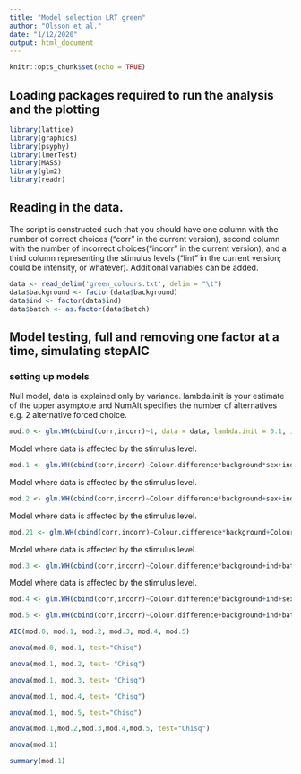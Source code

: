```yaml
---
title: "Model selection LRT green"
author: "Olsson et al."
date: "1/12/2020"
output: html_document
---
```


```r
knitr::opts_chunk$set(echo = TRUE)
```

## Loading packages required to run the analysis and the plotting

```r
library(lattice)
library(graphics)
library(psyphy)
library(lmerTest)
library(MASS)
library(glm2)
library(readr)
```

## Reading in the data.
The script is constructed such that you should have one column with the number of correct choices ("corr" in the current version), second column with the number of incorrect choices("incorr" in the current version), and a third column representing the stimulus levels ("lint" in the current version; could be intensity, or whatever). Additional variables can be added.

```r
data <- read_delim('green_colours.txt', delim = "\t") 
data$background <- factor(data$background)
data$ind <- factor(data$ind)
data$batch <- as.factor(data$batch)
```

## Model testing, full and removing one factor at a time, simulating stepAIC

### setting up models

Null model, data is explained only by variance. lambda.init is your estimate of the upper asymptote and NumAlt specifies the number of alternatives e.g. 2 alternative forced choice.

```r
mod.0 <- glm.WH(cbind(corr,incorr)~1, data = data, lambda.init = 0.1, interval = c(0, 1), NumAlt = 2) 
```

Model where data is affected by the stimulus level.

```r
mod.1 <- glm.WH(cbind(corr,incorr)~Colour.difference*background*sex+ind+batch, data = data, lambda.init = 0.05, interval = c(0, 1), NumAlt = 2, maxit=1000) 
```

Model where data is affected by the stimulus level.

```r
mod.2 <- glm.WH(cbind(corr,incorr)~Colour.difference*background+sex+ind+batch, data = data, lambda.init = 0.05, interval = c(0, 1), NumAlt = 2, maxit=100)  
```

Model where data is affected by the stimulus level.

```r
mod.21 <- glm.WH(cbind(corr,incorr)~Colour.difference*background+Colour.difference*sex+background*sex+ind+batch, data = data, lambda.init = 0.05, interval = c(0, 1), NumAlt = 2, maxit=100) 
```

Model where data is affected by the stimulus level.

```r
mod.3 <- glm.WH(cbind(corr,incorr)~Colour.difference*background+ind+batch, data = data, lambda.init = 0.06, interval = c(0, 1), NumAlt = 2, maxit=100)
```

Model where data is affected by the stimulus level.

```r
mod.4 <- glm.WH(cbind(corr,incorr)~Colour.difference*background+ind+sex, data = data, lambda.init = 0.06, interval = c(0, 1), NumAlt = 2, maxit=100)
```


```r
mod.5 <- glm.WH(cbind(corr,incorr)~Colour.difference+background+ind+batch+sex, data = data, lambda.init = 0.05, interval = c(0, 1), NumAlt = 2) # Model where data is affected by the stimulus level
```


```r
AIC(mod.0, mod.1, mod.2, mod.3, mod.4, mod.5)
```


```r
anova(mod.0, mod.1, test="Chisq")
```


```r
anova(mod.1, mod.2, test= "Chisq")
```


```r
anova(mod.1, mod.3, test= "Chisq")
```


```r
anova(mod.1, mod.4, test= "Chisq")
```



```r
anova(mod.1, mod.5, test="Chisq")
```


```r
anova(mod.1,mod.2,mod.3,mod.4,mod.5, test="Chisq")
```


```r
anova(mod.1)
```


```r
summary(mod.1)
```
